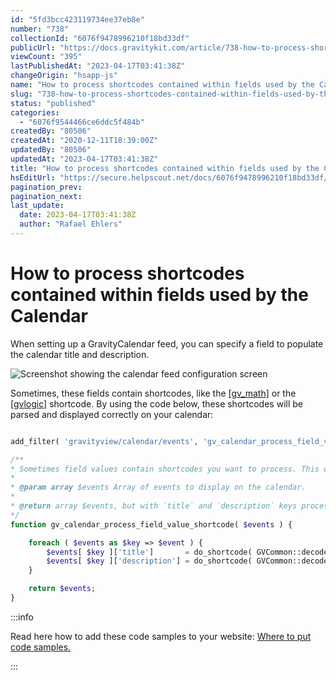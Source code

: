 ```yaml
---
id: "5fd3bcc423119734ee37eb8e"
number: "738"
collectionId: "6076f9478996210f18bd33df"
publicUrl: "https://docs.gravitykit.com/article/738-how-to-process-shortcodes-contained-within-fields-used-by-the-calendar"
viewCount: "395"
lastPublishedAt: "2023-04-17T03:41:38Z"
changeOrigin: "hsapp-js"
name: "How to process shortcodes contained within fields used by the Calendar"
slug: "738-how-to-process-shortcodes-contained-within-fields-used-by-the-calendar"
status: "published"
categories: 
  - "6076f9544466ce6ddc5f484b"
createdBy: "80506"
createdAt: "2020-12-11T18:39:00Z"
updatedBy: "80506"
updatedAt: "2023-04-17T03:41:38Z"
title: "How to process shortcodes contained within fields used by the Calendar"
hsEditUrl: "https://secure.helpscout.net/docs/6076f9478996210f18bd33df/article/5fd3bcc423119734ee37eb8e"
pagination_prev: 
pagination_next: 
last_update:
  date: 2023-04-17T03:41:38Z
  author: "Rafael Ehlers"
---
```


# How to process shortcodes contained within fields used by the Calendar

When setting up a GravityCalendar feed, you can specify a field to populate the calendar title and description.

![Screenshot showing the calendar feed configuration screen](https://s3.amazonaws.com/helpscout.net/docs/assets/54c58489e4b051242988532c/images/634f4455de258f5018eb58b9/file-SREhUWzZQ6.png)

Sometimes, these fields contain shortcodes, like the [\[gv\_math\]](https://docs.gravitykit.com/article/295-math-shortcode) or the [\[gvlogic\]](https://docs.gravitykit.com/article/252-gvlogic-shortcode) shortcode. By using the code below, these shortcodes will be parsed and displayed correctly on your calendar:

```php

add_filter( 'gravityview/calendar/events', 'gv_calendar_process_field_value_shortcode' );

/**
* Sometimes field values contain shortcodes you want to process. This does that.
*
* @param array $events Array of events to display on the calendar.
*
* @return array $events, but with `title` and `description` keys processed.
*/
function gv_calendar_process_field_value_shortcode( $events ) {

	foreach ( $events as $key => $event ) {
		$events[ $key ]['title']       = do_shortcode( GVCommon::decode_shortcodes( $event['title'] ) );
		$events[ $key ]['description'] = do_shortcode( GVCommon::decode_shortcodes( $event['description'] ) );
	}

	return $events;
}
```


:::info

Read here how to add these code samples to your website: [Where to put code samples.](https://docs.gravitykit.com/article/210-where-to-put-code-samples)

:::

 
